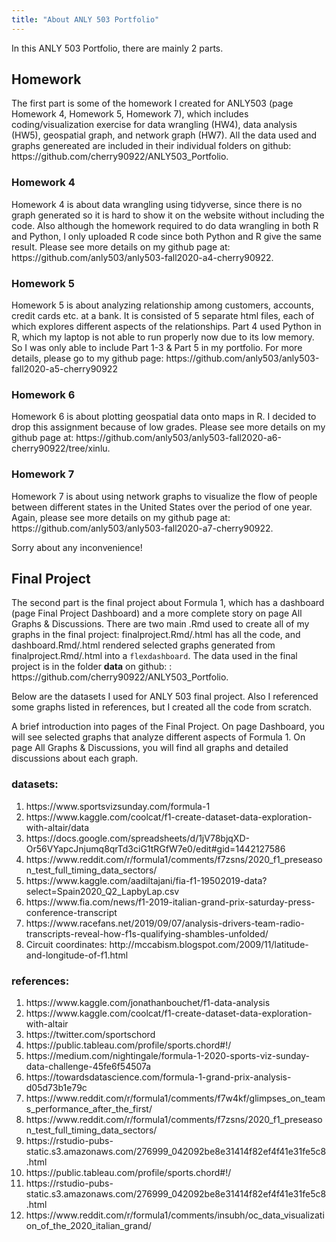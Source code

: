 ```yaml
---
title: "About ANLY 503 Portfolio"
---
```

In this ANLY 503 Portfolio, there are mainly 2 parts.  
  
## **Homework**
The first part is some of the homework I created for ANLY503 (page Homework 4, Homework 5, Homework 7), which includes coding/visualization exercise for data wrangling (HW4), data analysis (HW5), geospatial graph, and network graph (HW7). All the data used and graphs genereated are included in their individual folders on github: https://github.com/cherry90922/ANLY503_Portfolio.  
    
### Homework 4
Homework 4 is about data wrangling using tidyverse, since there is no graph generated so it is hard to show it on the website without including the code. Also although the homework required to do data wrangling in both R and Python, I only uploaded R code since both Python and R give the same result. Please see more details on my github page at: https://github.com/anly503/anly503-fall2020-a4-cherry90922.
  
### Homework 5
Homework 5 is about analyzing relationship among customers, accounts, credit cards etc. at a bank. It is consisted of 5 separate html files, each of which explores different aspects of the relationships. Part 4 used Python in R, which my laptop is not able to run properly now due to its low memory. So I was only able to include Part 1-3 & Part 5 in my portfolio. For more details, please go to my github page: https://github.com/anly503/anly503-fall2020-a5-cherry90922
  
### Homework 6
Homework 6 is about plotting geospatial data onto maps in R. I decided to drop this assignment because of low grades. Please see more details on my github page at: https://github.com/anly503/anly503-fall2020-a6-cherry90922/tree/xinlu.  
  
### Homework 7
Homework 7 is about using network graphs to visualize the flow of people between different states in the United States over the period of one year. Again, please see more details on my github page at: https://github.com/anly503/anly503-fall2020-a7-cherry90922.

Sorry about any inconvenience! 

## **Final Project**
The second part is the final project about Formula 1, which has a dashboard (page Final Project Dashboard) and a more complete story on page All Graphs & Discussions. There are two main .Rmd used to create all of my graphs in the final project: finalproject.Rmd/.html has all the code, and dashboard.Rmd/.html rendered selected graphs generated from finalproject.Rmd/.html into a `flexdashboard`. The data used in the final project is in the folder **data** on github: : https://github.com/cherry90922/ANLY503_Portfolio.    
  
Below are the datasets I used for ANLY 503 final project. Also I referenced some graphs listed in references, but I created all the code from scratch.  
  
A brief introduction into pages of the Final Project. On page Dashboard, you will see selected graphs that analyze different aspects of Formula 1. On page All Graphs & Discussions, you will find all graphs and detailed discussions about each graph.  

### datasets:
1. https://www.sportsvizsunday.com/formula-1  
2. https://www.kaggle.com/coolcat/f1-create-dataset-data-exploration-with-altair/data  
3. https://docs.google.com/spreadsheets/d/1jV78bjqXD-Or56VYapcJnjumq8qrTd3ciG1tRGfW7e0/edit#gid=1442127586  
4. https://www.reddit.com/r/formula1/comments/f7zsns/2020_f1_preseason_test_full_timing_data_sectors/  
5. https://www.kaggle.com/aadiltajani/fia-f1-19502019-data?select=Spain2020_Q2_LapbyLap.csv  
6. https://www.fia.com/news/f1-2019-italian-grand-prix-saturday-press-conference-transcript  
7. https://www.racefans.net/2019/09/07/analysis-drivers-team-radio-transcripts-reveal-how-f1s-qualifying-shambles-unfolded/  
8. Circuit coordinates: http://mccabism.blogspot.com/2009/11/latitude-and-longitude-of-f1.html  

### references:  
1. https://www.kaggle.com/jonathanbouchet/f1-data-analysis  
2. https://www.kaggle.com/coolcat/f1-create-dataset-data-exploration-with-altair  
3. https://twitter.com/sportschord  
4. https://public.tableau.com/profile/sports.chord#!/  
5. https://medium.com/nightingale/formula-1-2020-sports-viz-sunday-data-challenge-45fe6f54507a  
6. https://towardsdatascience.com/formula-1-grand-prix-analysis-d05d73b1e79c  
7. https://www.reddit.com/r/formula1/comments/f7w4kf/glimpses_on_teams_performance_after_the_first/  
8. https://www.reddit.com/r/formula1/comments/f7zsns/2020_f1_preseason_test_full_timing_data_sectors/  
9. https://rstudio-pubs-static.s3.amazonaws.com/276999_042092be8e31414f82ef4f41e31fe5c8.html  
10. https://public.tableau.com/profile/sports.chord#!/  
11. https://rstudio-pubs-static.s3.amazonaws.com/276999_042092be8e31414f82ef4f41e31fe5c8.html  
12. https://www.reddit.com/r/formula1/comments/insubh/oc_data_visualization_of_the_2020_italian_grand/  





